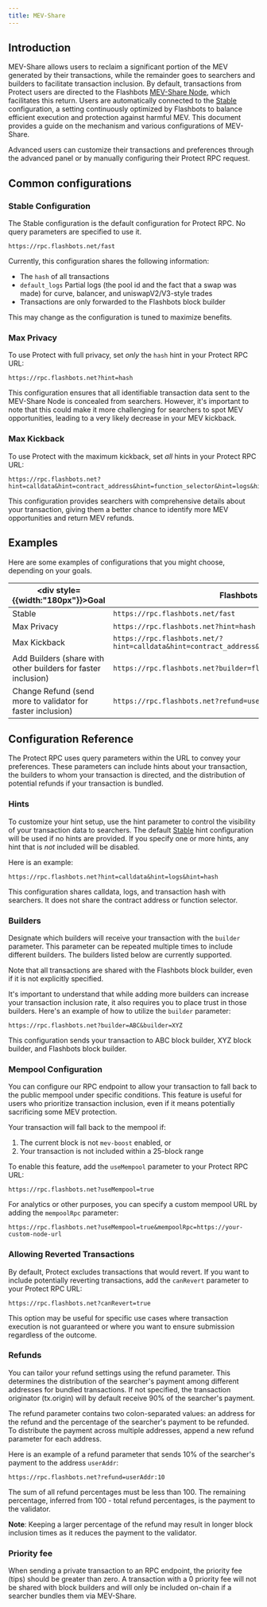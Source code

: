 ```yaml
---
title: MEV-Share
---
```



## Introduction

MEV-Share allows users to reclaim a significant portion of the MEV generated by their transactions, while the remainder goes to searchers and builders to facilitate transaction inclusion. By default, transactions from Protect users are directed to the Flashbots [MEV-Share Node](/flashbots-mev-share/introduction), which facilitates this return. Users are automatically connected to the [Stable](/flashbots-protect/mev-share#stable-configuration) configuration, a setting continuously optimized by Flashbots to balance efficient execution and protection against harmful MEV. This document provides a guide on the mechanism and various configurations of MEV-Share.

Advanced users can customize their transactions and preferences through the advanced panel or by manually configuring their Protect RPC request.

<ProtectButton />

## Common configurations

### Stable Configuration

The Stable configuration is the default configuration for Protect RPC. No query parameters are specified to use it.

```url
https://rpc.flashbots.net/fast
```

Currently, this configuration shares the following information:

- The `hash` of all transactions
- `default_logs` Partial logs (the pool id and the fact that a swap was made) for curve, balancer, and uniswapV2/V3-style trades
- Transactions are only forwarded to the Flashbots block builder

This may change as the configuration is tuned to maximize benefits.

### Max Privacy

To use Protect with full privacy, set _only_ the `hash` hint in your Protect RPC URL:

```url
https://rpc.flashbots.net?hint=hash
```

This configuration ensures that all identifiable transaction data sent to the MEV-Share Node is concealed from searchers. However, it's important to note that this could make it more challenging for searchers to spot MEV opportunities, leading to a very likely decrease in your MEV kickback.

### Max Kickback

To use Protect with the maximum kickback, set _all_ hints in your Protect RPC URL:

```url
https://rpc.flashbots.net?hint=calldata&hint=contract_address&hint=function_selector&hint=logs&hint=hash
```

This configuration provides searchers with comprehensive details about your transaction, giving them a better chance to identify more MEV opportunities and return MEV refunds.

## Examples

Here are some examples of configurations that you might choose, depending on your goals.

| <div style={{width:"180px"}}>Goal</div> | Flashbots Protect RPC URL |
| --- | --- |
| Stable | `https://rpc.flashbots.net/fast` |
| Max Privacy | `https://rpc.flashbots.net?hint=hash` |
| Max Kickback | `https://rpc.flashbots.net/?hint=calldata&hint=contract_address&hint=function_selector&hint=logs&hint=hash` |
| Add Builders (share with other builders for faster inclusion) | `https://rpc.flashbots.net?builder=flashbots&builder=XYZ` |
| Change Refund (send more to validator for faster inclusion) | `https://rpc.flashbots.net?refund=userAddr:10` |

## Configuration Reference

The Protect RPC uses query parameters within the URL to convey your preferences. These parameters can include hints about your transaction, the builders to whom your transaction is directed, and the distribution of potential refunds if your transaction is bundled.

### Hints

To customize your hint setup, use the hint parameter to control the visibility of your transaction data to searchers. The default [Stable](/flashbots-protect/mev-share#stable-configuration) hint configuration will be used if no hints are provided. If you specify one or more hints, any hint that is _not_ included will be disabled.

<HintsTable />

Here is an example:

```url
https://rpc.flashbots.net?hint=calldata&hint=logs&hint=hash
```

This configuration shares calldata, logs, and transaction hash with searchers. It does not share the contract address or function selector.

### Builders

Designate which builders will receive your transaction with the `builder` parameter.  This parameter can be repeated multiple times to include different builders. The builders listed below are currently supported.

Note that all transactions are shared with the Flashbots block builder, even if it is not explicitly specified.

<Builders />

It's important to understand that while adding more builders can increase your transaction inclusion rate, it also requires you to place trust in those builders. Here's an example of how to utilize the `builder` parameter:

```url
https://rpc.flashbots.net?builder=ABC&builder=XYZ
```

This configuration sends your transaction to ABC block builder, XYZ block builder, and Flashbots block builder.

### Mempool Configuration

You can configure our RPC endpoint to allow your transaction to fall back to the public mempool under specific conditions. This feature is useful for users who prioritize transaction inclusion, even if it means potentially sacrificing some MEV protection.

Your transaction will fall back to the mempool if:

1. The current block is not `mev-boost` enabled, or
2. Your transaction is not included within a 25-block range

To enable this feature, add the `useMempool` parameter to your Protect RPC URL:

```url
https://rpc.flashbots.net?useMempool=true
```

For analytics or other purposes, you can specify a custom mempool URL by adding the `mempoolRpc` parameter:

```url
https://rpc.flashbots.net?useMempool=true&mempoolRpc=https://your-custom-node-url
```

### Allowing Reverted Transactions
By default, Protect excludes transactions that would revert. If you want to include potentially reverting transactions, add the `canRevert` parameter to your Protect RPC URL:

```url
https://rpc.flashbots.net?canRevert=true
```

This option may be useful for specific use cases where transaction execution is not guaranteed or where you want to ensure submission regardless of the outcome.

### Refunds

You can tailor your refund settings using the refund parameter. This determines the distribution of the searcher's payment among different addresses for bundled transactions. If not specified, the transaction originator (tx.origin) will by default receive 90% of the searcher's payment.

The refund parameter contains two colon-separated values: an address for the refund and the percentage of the searcher's payment to be refunded. To distribute the payment across multiple addresses, append a new refund parameter for each address.

Here is an example of a refund parameter that sends 10% of the searcher's payment to the address `userAddr`:

```URL
https://rpc.flashbots.net?refund=userAddr:10
```

The sum of all refund percentages must be less than 100. The remaining percentage, inferred from 100 - total refund percentages, is the payment to the validator. 

**Note**: Keeping a larger percentage of the refund may result in longer block inclusion times as it reduces the payment to the validator.

### Priority fee

When sending a private transaction to an RPC endpoint, the priority fee (tips) should be greater than zero. A transaction with a 0 priority fee will not be shared with block builders and will only be included on-chain if a searcher bundles them via MEV-Share.
